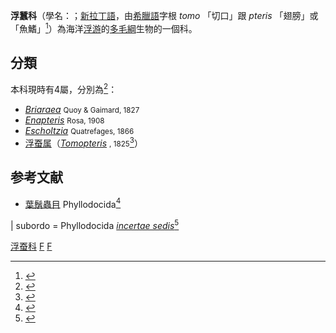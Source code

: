 {{Automatic taxobox
| taxon = Tomopteridae
| authority = Grube, 1850
| image = Tomopteriskils.jpg
| subdivision_ranks = [[屬_(生物)|屬]]
| subdivision = [[#分類|見內文]]
}}

'''浮蠶科'''（學名：{{lang|la|'''Tomopteridae'''}}；[[新拉丁語|新拉丁語]]，由[[希臘語|希臘語]]字根 ''tomo'' 「切口」跟 ''pteris'' 「翅膀」或「魚鰭」<ref>{{cite web |url=http://cancerweb.ncl.ac.uk/cgi-bin/omd?tomopteris |title=Definition: tomopteris |work=[[Online_Medical_Dictionary|Online Medical Dictionary]] |language=en }}</ref>）為海洋[[浮游生物|浮游]]的[[多毛綱|多毛綱]]生物的一個科。

==分類==
本科現時有4屬，分別為<ref name=WoRMS_958>{{cite WoRMS |id=958 |title=Tomopteridae Grube, 1850 |accessdate=2016-08-24 }}</ref>：
*''[[Briaraea|Briaraea]]'' <small>Quoy & Gaimard, 1827</small>
*''[[Enapteris|Enapteris]]'' <small>Rosa, 1908</small>
*''[[Escholtzia|Escholtzia]]'' <small>Quatrefages, 1866</small>
*[[浮蚕属|浮蚕属]]（''[[Tomopteris|Tomopteris]]'' <small>{{link-en|Eschscholtz|Johann Friedrich von Eschscholtz}}, 1825</small><ref>{{ITIS |id=65460 |taxon= Tomopteris }}</ref>）

==参考文献==
{{reflist}}
* [[葉鬚蟲目|葉鬚蟲目]] Phyllodocida<ref name=WoRMS_892>{{cite WoRMS |id=892 |title=Phyllodocida |accessdate=2016-02-25 |date=2014-02-18 |last1=Read |first1=Geoffrey |last2=Fauchald, |first2=Kristian }}</ref>
| subordo   = Phyllodocida ''[[incertae_sedis|incertae sedis]]''<ref name=WoRMS_129715>{{WoRMS |title=''Tomopteris'' Eschscholtz, 1825 |id=129715 |accessdate=2016-04-09 }}</ref>
{{Taxonbar|from=Q3897245}}

[[Category:浮蚕科|]]
[[Category:葉鬚蟲目|F]]
[[Category:1850年描述的分类群|F]]